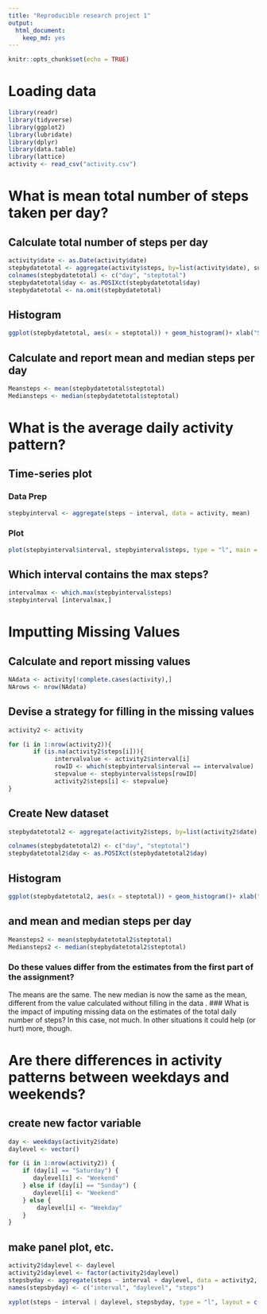 ---
title: "Reproducible research project 1"
output: 
  html_document: 
    keep_md: yes
---


```{r setup, include=FALSE}
knitr::opts_chunk$set(echo = TRUE)
```




# Loading data

```{r, echo =TRUE}
library(readr)
library(tidyverse)
library(ggplot2)
library(lubridate)
library(dplyr)
library(data.table)
library(lattice)
activity <- read_csv("activity.csv")
```

# What is mean total number of steps taken per day?

## Calculate total number of steps per day
```{r, echo = TRUE}
activity$date <- as.Date(activity$date)
stepbydatetotal <- aggregate(activity$steps, by=list(activity$date), sum)
colnames(stepbydatetotal) <- c("day", "steptotal")
stepbydatetotal$day <- as.POSIXct(stepbydatetotal$day)
stepbydatetotal <- na.omit(stepbydatetotal)
```


## Histogram

```{r, echo = TRUE}
ggplot(stepbydatetotal, aes(x = steptotal)) + geom_histogram()+ xlab("Step Total Per Day")
```


## Calculate and report mean and median steps per day

```{r, echo = TRUE}
Meansteps <- mean(stepbydatetotal$steptotal)
Mediansteps <- median(stepbydatetotal$steptotal)
```


# What is the average daily activity pattern?

## Time-series plot

### Data Prep
```{r, echo = TRUE}
stepbyinterval <- aggregate(steps ~ interval, data = activity, mean)
```
### Plot
```{r, echo = TRUE}
plot(stepbyinterval$interval, stepbyinterval$steps, type = "l", main = "Average Steps Averaged Across All Days")
```

## Which interval contains the max steps?
```{r, echo = TRUE}
intervalmax <- which.max(stepbyinterval$steps)
stepbyinterval [intervalmax,]
```

# Imputting Missing Values

## Calculate and report missing values

```{r, echo = TRUE}
NAdata <- activity[!complete.cases(activity),]
NArows <- nrow(NAdata)
```

## Devise a strategy for filling in the missing values

```{r echo = TRUE}
activity2 <- activity

for (i in 1:nrow(activity2)){
       if (is.na(activity2$steps[i])){
             intervalvalue <- activity2$interval[i]
             rowID <- which(stepbyinterval$interval == intervalvalue)
             stepvalue <- stepbyinterval$steps[rowID]
             activity2$steps[i] <- stepvalue}
}
```

## Create New dataset

```{r, echo = TRUE}
stepbydatetotal2 <- aggregate(activity2$steps, by=list(activity2$date), sum)

colnames(stepbydatetotal2) <- c("day", "steptotal")
stepbydatetotal2$day <- as.POSIXct(stepbydatetotal2$day)
```
## Histogram

```{r, echo=TRUE}
ggplot(stepbydatetotal2, aes(x = steptotal)) + geom_histogram()+ xlab("Step Total Per Day")
```
## and mean and median steps per day
```{r, echo = TRUE}
Meansteps2 <- mean(stepbydatetotal2$steptotal)
Mediansteps2 <- median(stepbydatetotal2$steptotal)
```
### Do these values differ from the estimates from the first part of the assignment? 
The means are the same. The new median is now the same as the mean, different from the value calculated without filling in the data
.
### What is the impact of imputing missing data on the estimates of the total daily number of steps?
In this case, not much. In other situations it could help (or hurt) more, though.

# Are there differences in activity patterns between weekdays and weekends?

## create new factor variable

```{r, echo = TRUE}
day <- weekdays(activity2$date)
daylevel <- vector()

for (i in 1:nrow(activity2)) {
    if (day[i] == "Saturday") {
       daylevel[i] <- "Weekend"
    } else if (day[i] == "Sunday") {
       daylevel[i] <- "Weekend"
    } else {
        daylevel[i] <- "Weekday"
    }
}
```

## make panel plot, etc.
```{r, echo = TRUE}
activity2$daylevel <- daylevel
activity2$daylevel <- factor(activity2$daylevel)
stepsbyday <- aggregate(steps ~ interval + daylevel, data = activity2, mean)
names(stepsbyday) <- c("interval", "daylevel", "steps")
```
```{r, echo=TRUE}
xyplot(steps ~ interval | daylevel, stepsbyday, type = "l", layout = c(1, 2), xlab = "Interval", ylab = "Step Average")
```

